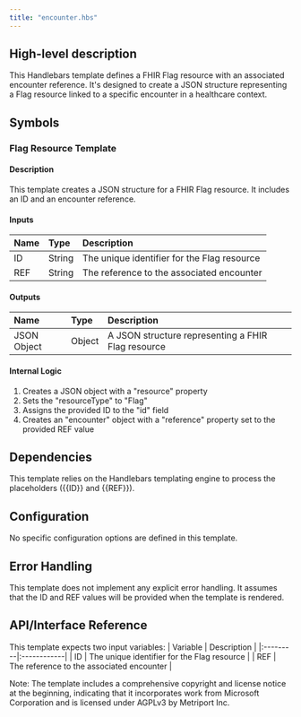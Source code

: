 ```yaml
---
title: "encounter.hbs"
---
```


## High-level description
This Handlebars template defines a FHIR Flag resource with an associated encounter reference. It's designed to create a JSON structure representing a Flag resource linked to a specific encounter in a healthcare context.

## Symbols

### Flag Resource Template
#### Description
This template creates a JSON structure for a FHIR Flag resource. It includes an ID and an encounter reference.

#### Inputs
| Name | Type | Description |
|:-----|:-----|:------------|
| ID | String | The unique identifier for the Flag resource |
| REF | String | The reference to the associated encounter |

#### Outputs
| Name | Type | Description |
|:-----|:-----|:------------|
| JSON Object | Object | A JSON structure representing a FHIR Flag resource |

#### Internal Logic
1. Creates a JSON object with a "resource" property
2. Sets the "resourceType" to "Flag"
3. Assigns the provided ID to the "id" field
4. Creates an "encounter" object with a "reference" property set to the provided REF value

## Dependencies
This template relies on the Handlebars templating engine to process the placeholders ({{ID}} and {{REF}}).

## Configuration
No specific configuration options are defined in this template.

## Error Handling
This template does not implement any explicit error handling. It assumes that the ID and REF values will be provided when the template is rendered.

## API/Interface Reference
This template expects two input variables:
| Variable | Description |
|:---------|:------------|
| ID | The unique identifier for the Flag resource |
| REF | The reference to the associated encounter |

Note: The template includes a comprehensive copyright and license notice at the beginning, indicating that it incorporates work from Microsoft Corporation and is licensed under AGPLv3 by Metriport Inc.